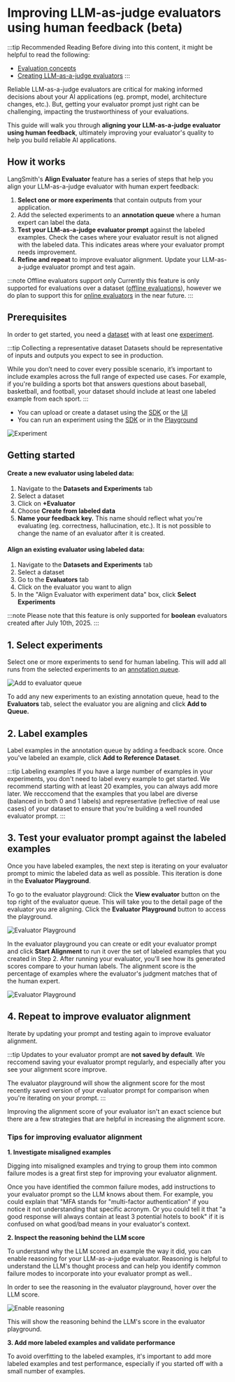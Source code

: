 # Improving LLM-as-judge evaluators using human feedback (beta)

:::tip Recommended Reading
Before diving into this content, it might be helpful to read the following:
- [Evaluation concepts](../concepts#evaluators)
- [Creating LLM-as-a-judge evaluators](/evaluation/how_to_guides/llm_as_judge)
:::

Reliable LLM-as-a-judge evaluators are critical for making informed decisions about your AI applications (eg. prompt, model, architecture changes, etc.). But, getting your evaluator prompt just right can be challenging, impacting the trustworthiness of your evaluations.

This guide will walk you through **aligning your LLM-as-a-judge evaluator using human feedback**, ultimately improving your evaluator's quality to help you build reliable AI applications.

## How it works 
LangSmith's **Align Evaluator** feature has a series of steps that help you align your LLM-as-a-judge evaluator with human expert feedback:

1. **Select one or more experiments** that contain outputs from your application.
2. Add the selected experiments to an **annotation queue** where a human expert can label the data.
3. **Test your LLM-as-a-judge evaluator prompt** against the labeled examples. Check the cases where your evaluator result is not aligned with the labeled data. This indicates areas where your evaluator prompt needs improvement.
4. **Refine and repeat** to improve evaluator alignment. Update your LLM-as-a-judge evaluator prompt and test again.

:::note Offline evaluators support only
Currently this feature is only supported for evaluations over a dataset ([offline evaluations](/evaluation/concepts#offline-evaluation)), however we do plan to support this for [online evaluators](/evaluation/concepts#online-evaluation) in the near future. 
:::

## Prerequisites

In order to get started, you need a [dataset](/evaluation/concepts#datasets) with at least one [experiment](/evaluation/concepts#experiment). 

:::tip Collecting a representative dataset
Datasets should be representative of inputs and outputs you expect to see in production.

While you don’t need to cover every possible scenario, it’s important to include examples across the full range of expected use cases. For example, if you're building a sports bot that answers questions about baseball, basketball, and football, your dataset should include at least one labeled example from each sport.
:::

- You can upload or create a dataset using the [SDK](/evaluation/how_to_guides/manage_datasets_programmatically#create-a-dataset) or the [UI](/evaluation/how_to_guides/manage_datasets_in_application#set-up-your-dataset)
- You can run an experiment using the [SDK](/evaluation/how_to_guides/evaluate_llm_application#run-the-evaluation) or in the [Playground](/evaluation?mode=ui#5-run-your-evaluation)

![Experiment](./static/alignment_starting_point.png) 

## Getting started

#### Create a new evaluator using labeled data:

1. Navigate to the **Datasets and Experiments** tab
2. Select a dataset
3. Click on **+Evaluator**
4. Choose **Create from labeled data**
5. **Name your feedback key.** This name should reflect what you're evaluating (eg. correctness, hallucination, etc.). It is not possible to change the name of an evaluator after it is created.

#### Align an existing evaluator using labeled data:

1. Navigate to the **Datasets and Experiments** tab
2. Select a dataset
3. Go to the **Evaluators** tab
4. Click on the evaluator you want to align
5. In the "Align Evaluator with experiment data" box, click **Select Experiments**

:::note
Please note that this feature is only supported for **boolean** evaluators created after July 10th, 2025. 
:::

## 1. Select experiments

Select one or more experiments to send for human labeling. This will add all runs from the selected experiments to an [annotation queue](/evaluation/concepts#annotation-queues). 

![Add to evaluator queue](./static/add_to_evaluator_queue.gif)

To add any new experiments to an existing annotation queue, head to the **Evaluators** tab, select the evaluator you are aligning and click **Add to Queue.**

## 2. Label examples

Label examples in the annotation queue by adding a feedback score. Once you've labeled an example, click **Add to Reference Dataset**. 

:::tip Labeling examples
If you have a large number of examples in your experiments, you don't need to label every example to get started. We recommend starting with at least 20 examples, you can always add more later. We recccomend that the examples that you label are diverse (balanced in both 0 and 1 labels) and representative (reflective of real use cases) of your dataset to ensure that you're building a well rounded evaluator prompt. 
:::

## 3. Test your evaluator prompt against the labeled examples

Once you have labeled examples, the next step is iterating on your evaluator prompt to mimic the labeled data as well as possible. This iteration is done in the **Evaluator Playground**. 

To go to the evaluator playground: Click the **View evaluator** button on the top right of the evaluator queue. This will take you to the detail page of the evaluator you are aligning. Click the **Evaluator Playground** button to access the playground.

![Evaluator Playground](./static/evaluator_pg.gif)

In the evaluator playground you can create or edit your evaluator prompt and click **Start Alignment** to run it over the set of labeled examples that you created in Step 2. After running your evaluator, you'll see how its generated scores compare to your human labels. The alignment score is the percentage of examples where the evaluator's judgment matches that of the human expert.

![Evaluator Playground](./static/alignment_evaluator_pg.gif)

## 4. Repeat to improve evaluator alignment
Iterate by updating your prompt and testing again to improve evaluator alignment. 

:::tip
Updates to your evaluator prompt are **not saved by default**. We reccomend saving your evaluator prompt regularly, and especially after you see your alignment score improve. 

The evaluator playground will show the alignment score for the most recently saved version of your evaluator prompt for comparison when you're iterating on your prompt. 
:::

Improving the alignment score of your evaluator isn't an exact science but there are a few strategies that are helpful in increasing the alignment score.

### Tips for improving evaluator alignment

**1. Investigate misaligned examples**

Digging into misaligned examples and trying to group them into common failure modes is a great first step for improving your evaluator alignment. 

Once you have identified the common failure modes, add instructions to your evaluator prompt so the LLM knows about them. For example, you could explain that "MFA stands for "multi-factor authentication" if you notice it not understanding that specific acronym. Or you could tell it that "a good response will always contain at least 3 potential hotels to book" if it is confused on what good/bad means in your evaluator's context.

**2. Inspect the reasoning behind the LLM score**

To understand why the LLM scored an example the way it did, you can enable reasoning for your LLM-as-a-judge evaluator. Reasoning is helpful to understand the LLM's thought process and can help you identify common failure modes to incorporate into your evaluator prompt as well..

In order to see the reasoning in the evaluator playground, hover over the LLM score. 

![Enable reasoning](./static/enable_reasoning.gif)

This will show the reasoning behind the LLM's score in the evaluator playground.

**3. Add more labeled examples and validate performance**

To avoid overfitting to the labeled examples, it's important to add more labeled examples and test performance, especially if you started off with a small number of examples.
